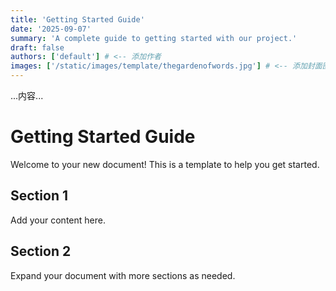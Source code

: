 ```yaml
---
title: 'Getting Started Guide'
date: '2025-09-07'
summary: 'A complete guide to getting started with our project.'
draft: false
authors: ['default'] # <-- 添加作者
images: ['/static/images/template/thegardenofwords.jpg'] # <-- 添加封面图
---
```


...内容...
# Getting Started Guide

Welcome to your new document! This is a template to help you get started.

## Section 1

Add your content here.

## Section 2

Expand your document with more sections as needed.


